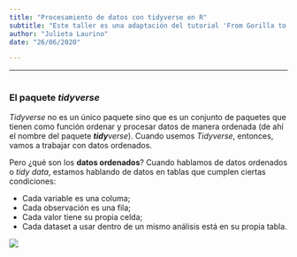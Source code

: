 ```yaml
---
title: "Procesamiento de datos con tidyverse en R"
subtitle: "Este taller es una adaptación del tutorial 'From Gorilla to Tidy Data' de Emma James, disponible en: https://emljames.github.io/GorillaR/index.html"
author: "Julieta Laurino"
date: "26/06/2020"

---
```


-----------
#
#
### El paquete **_tidyverse_**


_Tidyverse_ no es un único paquete sino que es un conjunto de paquetes que tienen como función ordenar y procesar datos de manera ordenada (de ahí el nombre del paquete _**tidy**verse_). Cuando usemos _Tidyverse_, entonces, vamos a trabajar con datos ordenados. 

Pero ¿qué son los **datos ordenados**? Cuando hablamos de datos ordenados o _tidy data_, estamos hablando de datos en tablas que cumplen ciertas condiciones: 

* Cada variable es una columa;
* Cada observación es una fila;
* Cada valor tiene su propia celda;
* Cada dataset a usar dentro de un mismo análisis está en su propia tabla.


![](images/tidy-1.svg)